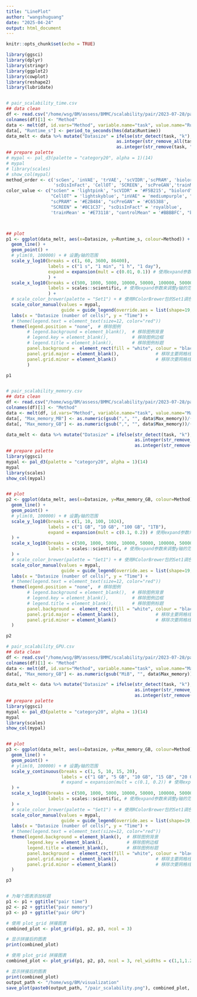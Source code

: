 ```yaml
---
title: "LinePlot"
author: "wangshuguang"
date: "2025-04-24"
output: html_document
---
```


```r
knitr::opts_chunk$set(echo = TRUE)
```

```r
library(ggsci)
library(dplyr)
library(stringr)
library(ggplot2)
library(cowplot)
library(reshape2)
library(lubridate)


# pair_scalability_time.csv
## data clean
df <- read.csv("/home/wsg/BM/assess/BMMC/scalability/pair/2023-07-28/pair_scalability_time.csv")
colnames(df)[1] <- "Method"
data <- melt(df, id.vars="Method", variable.name="task", value.name="Runtime")
data[, "Runtime_s"] <- period_to_seconds(hms(data$Runtime))
data_melt <- data %>% mutate("Datasize" = ifelse(str_detect(task, "k"),
                                          as.integer(str_remove_all(task, "[ck]")) * 1000,
                                          as.integer(str_remove(task, "[c]"))))
## prepare palette
# mypal <- pal_d3(palette = "category20", alpha = 1)(14)
# mypal
# library(scales)
# show_col(mypal)
method_order <- c('scGen', 'inVAE', 'trVAE', 'scVIDR','scPRAM', 'biolord',
                  'scDisInFact', 'CellOT', 'SCREEN', 'scPreGAN','trainMean', "controlMean", "baseMLP", 'baseReg')
color_value <- c("scGen" = 'lightpink', "scVIDR" = '#F5B215', "biolord" = '#A4D29C',
                 "CellOT" = 'lightskyblue', "inVAE" = 'mediumpurple', "trVAE" = '#6CBB53',
                 "scPRAM" = '#E2B484', "scPreGAN" = '#C65388',
                 "SCREEN" = '#8C1C37', "scDisInFact" = 'royalblue',
                 'trainMean' = '#E73118', "controlMean" = '#BBBBFC', "baseMLP" = 'aquamarine', 'baseReg' = 'hotpink1')



## plot
p1 <- ggplot(data_melt, aes(x=Datasize, y=Runtime_s, colour=Method)) +
  geom_line() +
  geom_point() +
  # ylim(0, 100000) + # 设置y轴的范围
  scale_y_log10(breaks = c(1, 60, 3600, 86400),
                labels = c("1 s", "1 min", "1 h", "1 day"),
                expand = expansion(mult = c(0.01, 0.1)) # 使用expand参数来调整y轴的范围
                ) +
  scale_x_log10(breaks = c(500, 1000, 5000, 10000, 50000, 100000, 500000),
                labels = scales::scientific, # 使用expand参数来调整y轴的范围
                ) +
  # scale_color_brewer(palette = "Set1") + # 使用RColorBrewer包的Set1调色板
  scale_color_manual(values = mypal,
                     guide = guide_legend(override.aes = list(shape=19, size = 4, alpha = 1))) + # 使用自定义调色板; 修改图例样式
  labs(x = "Datasize (number of cells)", y = "Time") + 
  # theme(legend.text = element_text(size=12, color="red"))
  theme(legend.position = "none",  # 移除图例
        # legend.background = element_blank(),  # 移除图例背景
        # legend.key = element_blank(),         # 移除图例边框
        # legend.title = element_blank(),       # 移除图例标题
        panel.background =  element_rect(fill = "white", colour = "black"), # 白色背景和黑色边框
        panel.grid.major = element_blank(),              # 移除主要网格线
        panel.grid.minor = element_blank()               # 移除次要网格线
        ) 

p1


# pair_scalability_memory.csv
## data clean
df <- read.csv("/home/wsg/BM/assess/BMMC/scalability/pair/2023-07-28/pair_scalability_memory.csv")
colnames(df)[1] <- "Method"
data <- melt(df, id.vars="Method", variable.name="task", value.name="Max_memory")
data[, "Max_memory_MB"] <- as.numeric(gsub(",", "", data$Max_memory))/(1024)
data[, "Max_memory_GB"] <- as.numeric(gsub(",", "", data$Max_memory))/(1024^2)

data_melt <- data %>% mutate("Datasize" = ifelse(str_detect(task, "k"),
                                                 as.integer(str_remove_all(task, "[ck]")) * 1000,
                                                 as.integer(str_remove(task, "[c]"))))
## prepare palette
library(ggsci)
mypal <- pal_d3(palette = "category20", alpha = 1)(14)
mypal
library(scales)
show_col(mypal)


## plot
p2 <- ggplot(data_melt, aes(x=Datasize, y=Max_memory_GB, colour=Method)) +
  geom_line() +
  geom_point() +
  # ylim(0, 100000) + # 设置y轴的范围
  scale_y_log10(breaks = c(1, 10, 100, 1024),
                labels = c("1 GB", "10 GB", "100 GB", "1TB"),
                expand = expansion(mult = c(0.1, 0.2)) # 使用expand参数来调整y轴的范围
  ) +
  scale_x_log10(breaks = c(500, 1000, 5000, 10000, 50000, 100000, 500000),
                labels = scales::scientific, # 使用expand参数来调整y轴的范围
  ) +
  # scale_color_brewer(palette = "Set1") + # 使用RColorBrewer包的Set1调色板
  scale_color_manual(values = mypal,
                     guide = guide_legend(override.aes = list(shape=19, size = 4, alpha = 1))) + # 使用自定义调色板; 修改图例样式
  labs(x = "Datasize (number of cells)", y = "Time") + 
  # theme(legend.text = element_text(size=12, color="red"))
  theme(legend.position = "none",  # 移除图例
        # legend.background = element_blank(),  # 移除图例背景
        # legend.key = element_blank(),         # 移除图例边框
        # legend.title = element_blank(),       # 移除图例标题
        panel.background =  element_rect(fill = "white", colour = "black"), # 白色背景和黑色边框
        panel.grid.major = element_blank(),              # 移除主要网格线
        panel.grid.minor = element_blank()               # 移除次要网格线
  ) 

p2

# pair_scalability_GPU.csv
## data clean
df <- read.csv("/home/wsg/BM/assess/BMMC/scalability/pair/2023-07-28/pair_scalability_GPU.csv")
colnames(df)[1] <- "Method"
data <- melt(df, id.vars="Method", variable.name="task", value.name="Max_memory")
data[, "Max_memory_GB"] <- as.numeric(gsub("MiB", "", data$Max_memory))/(1024)

data_melt <- data %>% mutate("Datasize" = ifelse(str_detect(task, "k"),
                                                 as.integer(str_remove_all(task, "[ck]")) * 1000,
                                                 as.integer(str_remove(task, "[c]"))))
## prepare palette
library(ggsci)
mypal <- pal_d3(palette = "category20", alpha = 1)(14)
mypal
library(scales)
show_col(mypal)


## plot
p3 <- ggplot(data_melt, aes(x=Datasize, y=Max_memory_GB, colour=Method)) +
  geom_line() +
  geom_point() +
  # ylim(0, 100000) + # 设置y轴的范围
  scale_y_continuous(breaks = c(1, 5, 10, 15, 20),
                     labels = c("1 GB", "5 GB", "10 GB", "15 GB", "20 GB"),
                     # expand = expansion(mult = c(0.1, 0.2)) # 使用expand参数来调整y轴的范围
  ) +
  scale_x_log10(breaks = c(500, 1000, 5000, 10000, 50000, 100000, 500000),
                labels = scales::scientific, # 使用expand参数来调整y轴的范围
  ) +
  # scale_color_brewer(palette = "Set1") + # 使用RColorBrewer包的Set1调色板
  scale_color_manual(values = mypal,
                     guide = guide_legend(override.aes = list(shape=19, size = 4, alpha = 1))) + # 使用自定义调色板; 修改图例样式
  labs(x = "Datasize (number of cells)", y = "Time") + 
  # theme(legend.text = element_text(size=12, color="red"))
  theme(legend.background = element_blank(),  # 移除图例背景
        legend.key = element_blank(),         # 移除图例边框
        legend.title = element_blank(),       # 移除图例标题
        panel.background =  element_rect(fill = "white", colour = "black"), # 白色背景和黑色边框
        panel.grid.major = element_blank(),              # 移除主要网格线
        panel.grid.minor = element_blank()               # 移除次要网格线
  ) 

p3


# 为每个图表添加标题
p1 <- p1 + ggtitle("pair time")
p2 <- p2 + ggtitle("pair memory")
p3 <- p3 + ggtitle("pair GPU")

# 使用 plot_grid 拼接图表
combined_plot <- plot_grid(p1, p2, p3, ncol = 3)

# 显示拼接后的图表
print(combined_plot)

# 使用 plot_grid 拼接图表
combined_plot <- plot_grid(p1, p2, p3, ncol = 3, rel_widths = c(1,1,1.25))

# 显示拼接后的图表
print(combined_plot)
output_path <- "/home/wsg/BM/visualization"
save_plot(paste0(output_path, "/pair_scalability.png"), combined_plot, base_width = 18, base_height = 6)

```

